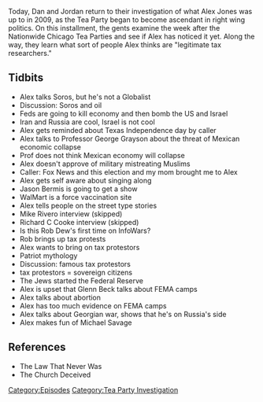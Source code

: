 {{DEFAULTSORT:
    #_EPISODE_0203:March 2-4, 2009
}}{{Episode
    | title             = March 2-4, 2009
    | caption           = Listen to this episode on [https://knowledgefight.libsyn.com/knowledge-fight-march-2-4-2009 Libsyn] [https://open.spotify.com/episode/5JQK01LheTXCkVd9Oknxo6 Spotify]
    | episodeNumber     = 203
    | length            = 01:35:33
    | airDate           = September 10, 2018
    | coverageStartDate = March 2, 2009
    | coverageEndDate   = March 4, 2009
    | episodeType       = [[:Category:Tea Party Investigation|Tea Party Investigation]]
    | appearance        = [[George Soros]], [[Professor George Grayson]], [[Jason Bermis]], [[Mike Rivero]], [[Richard C Cooke]], [[Rob Dew]], [[Joe Banister]], [[Tommy Cryer]], [[Red Beckman]], [[Bob Schultz]], [[Larry Becraft]], [[Glenn Beck]], [[Michael Savage]]
    | oocDrop           = I do intent to adopt little brown babies
    | previousEpisode   = [[202: September 4-6, 2018]]
    | nextEpisode       = [[204: Sweary Kerry's Larry]]
}}

{{Stub}}

Today, Dan and Jordan return to their investigation of what Alex Jones was up to in 2009, as the Tea Party began to become ascendant in right wing politics. On this installment, the gents examine the week after the Nationwide Chicago Tea Parties and see if Alex has noticed it yet. Along the way, they learn what sort of people Alex thinks are "legitimate tax researchers."

==Tidbits==

*Alex talks Soros, but he's not a Globalist
*Discussion: Soros and oil
*Feds are going to kill economy and then bomb the US and Israel
*Iran and Russia are cool, Israel is not cool
*Alex gets reminded about Texas Independence day by caller
*Alex talks to Professor George Grayson about the threat of Mexican economic collapse
*Prof does not think Mexican economy will collapse
*Alex doesn't approve of military mistreating Muslims
*Caller: Fox News and this election and my mom brought me to Alex
*Alex gets self aware about singing along
*Jason Bermis is going to get a show
*WalMart is a force vaccination site
*Alex tells people on the street type stories
*Mike Rivero interview (skipped)
*Richard C Cooke interview (skipped)
*Is this Rob Dew's first time on InfoWars?
*Rob brings up tax protests
*Alex wants to bring on tax protestors
*Patriot mythology
*Discussion: famous tax protestors
*tax protestors = sovereign citizens
*The Jews started the Federal Reserve
*Alex is upset that Glenn Beck talks about FEMA camps
*Alex talks about abortion
*Alex has too much evidence on FEMA camps
*Alex talks about Georgian war, shows that he's on Russia's side
*Alex makes fun of Michael Savage

==References==

*The Law That Never Was
*The Church Deceived

[[Category:Episodes]]
[[Category:Tea Party Investigation]]

